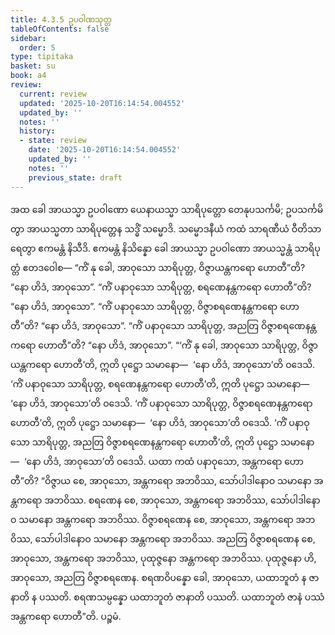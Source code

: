 ```yaml
---
title: 4.3.5 ဥပဝါဏသုတ္တ
tableOfContents: false
sidebar:
  order: 5
type: tipitaka
basket: su
book: a4
review:
  current: review
  updated: '2025-10-20T16:14:54.004552'
  updated_by: ''
  notes: ''
  history:
  - state: review
    date: '2025-10-20T16:14:54.004552'
    updated_by: ''
    notes: ''
    previous_state: draft
---
```



<DynamicBreadcrumb />


<ReviewStatus review={frontmatter.review} showDetails={true} />

<HypothesisAnnotation frontmatter={frontmatter} />

<Division number="175" book="a4" e="ch" v="15" p="482">

<Paragraph number="1052" book="a4">
အထ ခေါ အာယသ္မာ ဥပဝါဏော ယေနာယသ္မာ သာရိပုတ္တော တေနုပသင်္ကမိ; ဥပသင်္ကမိတွာ အာယသ္မတာ သာရိပုတ္တေန သဒ္ဓိံ သမ္မောဒိ. သမ္မောဒနီယံ ကထံ သာရဏီယံ ဝီတိသာရေတွာ ဧကမန္တံ နိသီဒိ. ဧကမန္တံ နိသိန္နော ခေါ အာယသ္မာ ဥပဝါဏော အာယသ္မန္တံ သာရိပုတ္တံ ဧတဒဝေါစ—
</Paragraph>

<Paragraph number="1053" book="a4">
“ကိံ နု ခေါ, အာဝုသော သာရိပုတ္တ, ဝိဇ္ဇာယန္တကရော ဟောတီ”တိ?
</Paragraph>

<Paragraph number="1054" book="a4">
“နော ဟိဒံ, အာဝုသော”.
</Paragraph>

<Paragraph number="1055" book="a4">
“ကိံ ပနာဝုသော သာရိပုတ္တ, စရဏေနန္တကရော ဟောတီ”တိ?
</Paragraph>

<Paragraph number="1056" book="a4">
“နော ဟိဒံ, အာဝုသော”.
</Paragraph>

<Paragraph number="1057" book="a4">
“ကိံ ပနာဝုသော သာရိပုတ္တ, ဝိဇ္ဇာစရဏေနန္တကရော ဟောတီ”တိ?
</Paragraph>

<Paragraph number="1058" book="a4">
“နော ဟိဒံ, အာဝုသော”.
</Paragraph>

<Paragraph number="1059" book="a4">
“ကိံ ပနာဝုသော သာရိပုတ္တ, အညတြ ဝိဇ္ဇာစရဏေနန္တကရော ဟောတီ”တိ?
</Paragraph>

<Paragraph number="1060" book="a4">
“နော ဟိဒံ, အာဝုသော”.
</Paragraph>

<Paragraph number="1061" book="a4">
“‘ကိံ နု ခေါ, အာဝုသော သာရိပုတ္တ, ဝိဇ္ဇာယန္တကရော ဟောတီ’တိ, ဣတိ ပုဋ္ဌော သမာနော—  ‘နော ဟိဒံ, အာဝုသော’တိ ဝဒေသိ. ‘ကိံ ပနာဝုသော သာရိပုတ္တ, စရဏေနန္တကရော ဟောတီ’တိ, ဣတိ ပုဋ္ဌော သမာနော—  ‘နော ဟိဒံ, အာဝုသော’တိ ဝဒေသိ. ‘ကိံ ပနာဝုသော သာရိပုတ္တ, ဝိဇ္ဇာစရဏေနန္တကရော ဟောတီ’တိ, ဣတိ ပုဋ္ဌော သမာနော—  ‘နော ဟိဒံ, အာဝုသော’တိ ဝဒေသိ. ‘ကိံ ပနာဝုသော သာရိပုတ္တ, အညတြ ဝိဇ္ဇာစရဏေနန္တကရော ဟောတီ’တိ, ဣတိ ပုဋ္ဌော သမာနော—  ‘နော ဟိဒံ, အာဝုသော’တိ ဝဒေသိ. ယထာ ကထံ ပနာဝုသော, အန္တကရော ဟောတီ”တိ?
</Paragraph>

<Paragraph number="1062" book="a4">
“ဝိဇ္ဇာယ စေ, အာဝုသော, အန္တကရော အဘဝိဿ, သော်ပါဒါနောဝ သမာနော အန္တကရော အဘဝိဿ. စရဏေန စေ, အာဝုသော, အန္တကရော အဘဝိဿ, သော်ပါဒါနောဝ သမာနော အန္တကရော အဘဝိဿ. ဝိဇ္ဇာစရဏေန စေ, အာဝုသော, အန္တကရော အဘဝိဿ, သော်ပါဒါနောဝ သမာနော အန္တကရော အဘဝိဿ. အညတြ ဝိဇ္ဇာစရဏေန စေ, အာဝုသော, အန္တကရော အဘဝိဿ, ပုထုဇ္ဇနော အန္တကရော အဘဝိဿ. ပုထုဇ္ဇနော ဟိ, အာဝုသော, အညတြ ဝိဇ္ဇာစရဏေန. စရဏဝိပန္နော ခေါ, အာဝုသော, ယထာဘူတံ န ဇာနာတိ န ပဿတိ. စရဏသမ္ပန္နော ယထာဘူတံ ဇာနာတိ ပဿတိ. ယထာဘူတံ ဇာနံ ပဿံ အန္တကရော ဟောတီ”တိ.

</Paragraph>
</Division>

<Paragraph number="1063" type="center" book="a4">
ပဉ္စမံ.
</Paragraph>